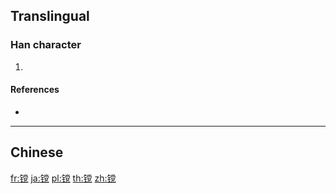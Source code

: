 {{character info/new}}
{{also|鎲|钂}}
==Translingual==

===Han character===
{{Han char|rn=167|rad=钅|as=10|sn=15|four=|canj=CFBU,OPFBU,XCFBU}}

# {{defn|Han|sort=钅10}}

====References====
* {{Han ref|kx=1328.061|hdz=64240.080|uh=954B|ud=38219}}

----

==Chinese==
{{zh-see|鎲}}

[[fr:镋]]
[[ja:镋]]
[[pl:镋]]
[[th:镋]]
[[zh:镋]]